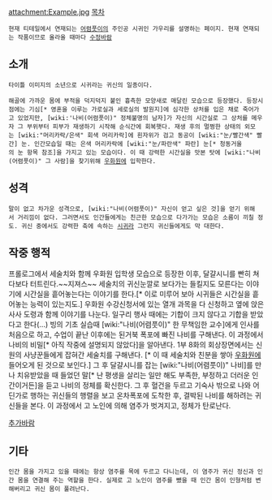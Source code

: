 attachment:Example.jpg
[[목차]]
 현재 티테일에서 연재되는 [[어렴풋이]]의 주인공 시귀인 가우리를 설명하는 페이지. 현재 연재되는 작품이므로 올라올 때마다 [[수정바람]]

== 소개 ==
 타이틀 이미지의 소년으로 시귀라는 귀신의 일종이다.

 해골에 가까운 몸에 부적을 덕지덕지 붙인 흉측한 모양새로 매달린 모습으로 등장했다. 등장시점에는 기심[* 영혼을 이루는 가로실과 세로실의 발원지]에 심각한 상처를 입은 채로 죽어가고 있었지만, [wiki:'나비(어렴풋이)" 정체불명의 남자]가 자신의 시간실로 그 상처를 메우자 그 부위부터 피부가 재생하기 시작해 순식간에 회복햇다. 재생 후의 멀쩡한 상태의 외모는 [wiki:"머리카락/은색" 회색 머리카락]에 흰자위가 검고 동공이 [wiki:"눈/빨간색" 빨간] 눈. 인간모습일 때는 은색 머리카락에 [wiki:"눈/파란색" 파란] 눈[* 청동거울의 눈 항목 참조]을 가지고 있는 모습이다. 이 때 강력한 시간실을 맛본 탓에 [wiki:"나비(어렴풋이)" 그 사람]을 찾기위해 [[우화원]]에 입학한다.   

== 성격 ==
 말이 없고 차가운 성격으로, [wiki:"나비(어렴풋이)" 자신이 얻고 싶은 것]을 얻기 위해서 거리낌이 없다. 그러면서도 인간들에게는 친근한 모습으로 다가가는 모습은 소름이 끼칠 정도. 귀신 중에서도 강력한 축에 속하는 [[시귀]]라 그런지 귀신들에게도 막 대한다.

== 작중 행적 ==
프롤로그에서 세술치와 함께 우화원 입학생 모습으로 등장한 이후, 달걀시니를 빤히 쳐다보다 터트린다.~~지져스~~ 세술치의 귀신눈깔로 보다가는 들킬지도 모른다는 이야기에 시간실을 흩어놓는다는 이야기를 한다.[* 이로 미루어 보아 시귀들은 시간실을 흩어놓는 능력이 있는지도.] 우화원 수강신청서에 있는 열개 과목을 다 신청하고 옆에 앉은 사사 도령과 함께 이야기를 나눈다. 일구리 행사 때에는 기합이 크지 않다고 기합을 받았다고 한다(...) 빙의 기초 실습때 [wiki:"나비(어렴풋이)" 한 무책임한 교수]에게 인사를 처음으로 하고, 수업이 끝난 이후에는 된거북 폭포에 빠진 나비를 구해낸다. 이 과정에서 나비의 비밀[* 아직 작중에 설명되지 않았다]을 알아낸다. 1부 8화의 회상장면에서는 신원의 사냥꾼들에게 잡혀간 세술치를 구해낸다. [* 이 때 세술치와 친분을 쌓아 [[우화원]]에 들어오게 된 것으로 보인다.] 그 후 달걀시니를 잡는 [wiki:"나비(어렴풋이)" 나비]를 만나 치유받았을 때 들었던 말[* 난 평생을 살리는 일만 해도 부족한, 부정하고 더러운 인간이거든]을 듣고 나비의 정체를 확신한다. 그 후 혈건을 두르고 기숙사 밖으로 나와 어딘가로 행하는 귀신들의 행렬을 보고 온차폭포에 도착한 후, 결박된 나비를 해하려는 귀신들을 본다. 이 과정에서 고 노인에 의해 염주가 벗겨지고, 정체가 탄로난다. 

[[추가바람]]
== 기타 ==
 인간 몸을 가지고 있을 때에는 항상 염주를 목에 두르고 다니는데, 이 염주가 귀신 정신과 인간 몸을 연결해 주는 역할을 한다. 실제로 고 노인이 염주를 뺐을 때 인간 몸이 인형처럼 변해버리고 귀신 몸이 풀려난다.


